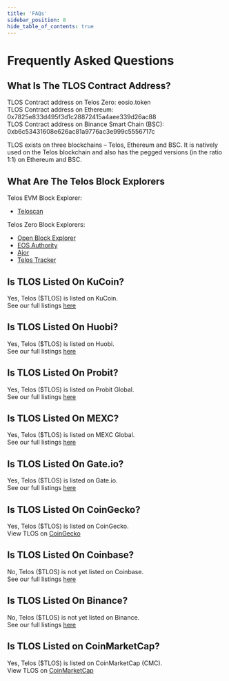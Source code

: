 ---
title: 'FAQs'
sidebar_position: 8
hide_table_of_contents: true
---

# Frequently Asked Questions

## What Is The TLOS Contract Address?

TLOS Contract address on Telos Zero: eosio.token  
TLOS Contract address on Ethereum: 0x7825e833d495f3d1c28872415a4aee339d26ac88  
TLOS Contract address on Binance Smart Chain (BSC): 0xb6c53431608e626ac81a9776ac3e999c5556717c  

TLOS exists on three blockchains – Telos, Ethereum and BSC. It is natively used on the Telos blockchain and also has the pegged versions (in the ratio 1:1) on Ethereum and BSC.

## What Are The Telos Block Explorers

Telos EVM Block Explorer:
- [Teloscan](https://www.teloscan.io/)

Telos Zero Block Explorers:
- [Open Block Explorer](https://explorer.telos.net/)
- [EOS Authority](https://eosauthority.com/?network=telos)
- [Ajor](https://ajor.io/)
- [Telos Tracker](https://telos.eosiotracker.io/)

## Is TLOS Listed On KuCoin?

Yes, Telos ($TLOS) is listed on KuCoin.  
See our full listings [here](../geting-started/fund-your-wallet)

## Is TLOS Listed On Huobi?

Yes, Telos ($TLOS) is listed on Huobi.  
See our full listings [here](../geting-started/fund-your-wallet)

## Is TLOS Listed On Probit?

Yes, Telos ($TLOS) is listed on Probit Global.  
See our full listings [here](../geting-started/fund-your-wallet)

## Is TLOS Listed On MEXC?

Yes, Telos ($TLOS) is listed on MEXC Global.  
See our full listings [here](../geting-started/fund-your-wallet)

## Is TLOS Listed On Gate.io?

Yes, Telos ($TLOS) is listed on Gate.io.  
See our full listings [here](../geting-started/fund-your-wallet)

## Is TLOS Listed On CoinGecko?

Yes, Telos ($TLOS) is listed on CoinGecko.  
View TLOS on [CoinGecko](https://www.coingecko.com/en/coins/telos)  

## Is TLOS Listed On Coinbase?

No, Telos ($TLOS) is not yet listed on Coinbase.  
See our full listings [here](../geting-started/fund-your-wallet)

## Is TLOS Listed On Binance?

No, Telos ($TLOS) is not yet listed on Binance.  
See our full listings [here](../geting-started/fund-your-wallet)

## Is TLOS Listed on CoinMarketCap?

Yes, Telos ($TLOS) is listed on CoinMarketCap (CMC).  
View TLOS on [CoinMarketCap](https://coinmarketcap.com/currencies/telos/)



 